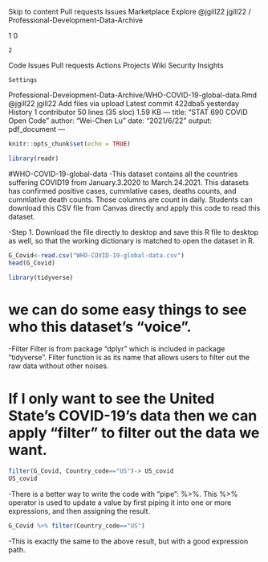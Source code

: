 
Skip to content
Pull requests
Issues
Marketplace
Explore
@jgill22
jgill22 /
Professional-Development-Data-Archive

1
0

    2

Code
Issues
Pull requests
Actions
Projects
Wiki
Security
Insights

    Settings

Professional-Development-Data-Archive/WHO-COVID-19-global-data.Rmd
@jgill22
jgill22 Add files via upload
Latest commit 422dba5 yesterday
History
1 contributor
50 lines (35 sloc) 1.59 KB
---
title: "STAT 690 COVID Open Code"
author: "Wei-Chen Lu"
date: "2021/6/22"
output: pdf_document
---

```r
knitr::opts_chunk$set(echo = TRUE)
```

```r
library(readr)
```

#WHO-COVID-19-global-data
-This dataset contains all the countries suffering COVID19 from January.3.2020 to March.24.2021. This datasets has confirmed positive cases, cummlative cases, deaths counts, and cummlative death counts. Those columns are count in daily. Students can download this CSV file from Canvas directly and apply this code to read this dataset. 

-Step 1. Download the file directly to desktop and save this R file to desktop as well, so that the working dictionary is matched to open the dataset in R.
```r
G_Covid<-read.csv("WHO-COVID-19-global-data.csv")
head(G_Covid)
```

```r
library(tidyverse)
```
# we can do some easy things to see who this dataset's "voice".
-Filter 
Filter is from package "dplyr" which is included in package "tidyverse". Filter function is as its name that allows users to filter out the raw data without other noises.

# If I only want to see the United State's COVID-19's data then we can apply "filter" to filter out the data we want.
```r
filter(G_Covid, Country_code=="US")-> US_covid
US_covid
```

-There is a better way to write the code with "pipe":  %>%. This %>%  operator is used to update a value by first piping it into one or more expressions, and then assigning the result.
```r
G_Covid %>% filter(Country_code=="US")
```

-This is exactly the same to the above result, but with a good expression path. 


